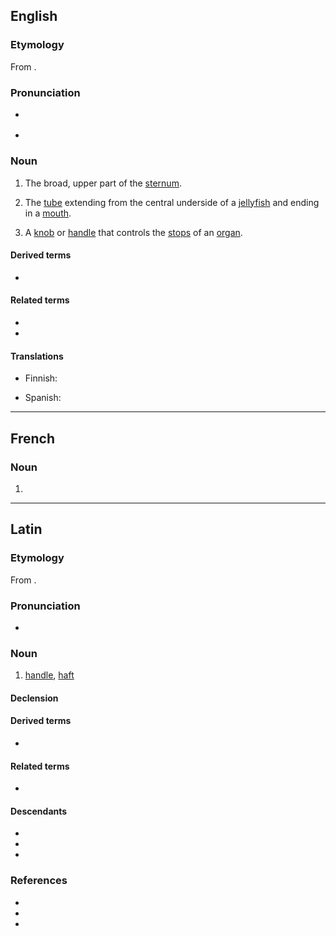 ==English==
{{wikipedia}}

===Etymology===
{{root|en|ine-pro|*(s)meh₂-}}
From {{uder|en|la|manūbrium||handle}}.

===Pronunciation===
* {{a|US}} {{IPA|en|/məˈnubɹiəm/}}
* {{a|UK}} {{IPA|en|/məˈnjuːbɹiəm/}}

===Noun===
{{en-noun|manubria|s}}

# {{lb|en|skeleton}} The broad, upper part of the [[sternum]].
# {{lb|en|zoology}} The [[tube]] extending from the central underside of a [[jellyfish]] and ending in a [[mouth]].
# A [[knob]] or [[handle]] that controls the [[stop]]s of an [[organ]].

====Derived terms====
* {{l|en|manubrial}}

====Related terms====
* {{l|en|manubriate}}
* {{l|en|manubriated}}

====Translations====
{{trans-top|broad, upper part of the sternum}}
* Finnish: {{t|fi|[[rintalasta|rintalastan]] [[kahva]]}}
{{trans-mid}}
* Spanish: {{t+|es|manubrio|m}}
{{trans-bottom}}

{{trans-top|tube extending from the central underside of a jellyfish}}
{{trans-mid}}
{{trans-bottom}}
----
==French==

===Noun===
{{fr-noun|m}}

# {{l|en|manubrium}}

----

==Latin==

===Etymology===
From {{m|la|manus||hand}}.

===Pronunciation===
* {{la-IPA|manūbrium}}

===Noun===
{{la-noun|manūbrium<2>}}

# [[handle]], [[haft]]

====Declension====
{{la-ndecl|manūbrium<2>}}

====Derived terms====
* {{l|la|eximere alicui ex manu manubrium}}

====Related terms====
* {{l|la|manus}}

====Descendants====
* {{desc|en|manubrium}}
* {{desc|it|manubrio}}
* {{desc|es|manubrio}}

===References===
* {{R:L&S}}
* {{R:Elementary Lewis}}
* {{R:Gaffiot}}